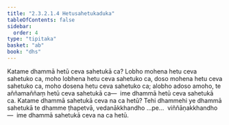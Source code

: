 ```yaml
---
title: "2.3.2.1.4 Hetusahetukaduka"
tableOfContents: false
sidebar:
  order: 4
type: "tipitaka"
basket: "ab"
book: "dhs"
---
```



<DynamicBreadcrumb />

<Division number="1083" book="dhs">

<Paragraph number="1752" book="dhs">
Katame dhammā hetū ceva sahetukā ca? Lobho mohena hetu ceva sahetuko ca, moho lobhena hetu ceva sahetuko ca, doso mohena hetu ceva sahetuko ca, moho dosena hetu ceva sahetuko ca; alobho adoso amoho, te aññamaññaṃ hetū ceva sahetukā ca—  ime dhammā hetū ceva sahetukā ca.
</Paragraph>

</Division>
<Division number="1084" book="dhs">

<Paragraph number="1753" book="dhs">
Katame dhammā sahetukā ceva na ca hetū? Tehi dhammehi ye dhammā sahetukā te dhamme ṭhapetvā, vedanākkhandho …pe…  viññāṇakkhandho—  ime dhammā sahetukā ceva na ca hetū.
</Paragraph>
</Division>